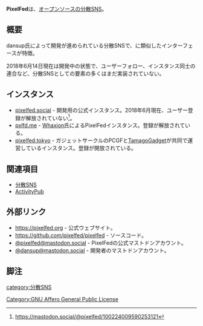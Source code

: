 {{Infobox software
| Name = PixelFed
| Image = [[file:pixelfed-icon-color.svg|120px]]
| Developer = [https://mastodon.social/@dansup dansup]
| SourceCode = https://github.com/pixelfed/pixelfed
| Platform = Web
| ProgrammingLanguage = PHP
| Launch = 開発中
| Kifu = [https://patreon.com/dansup Patreon]<br />[https://liberapay.com/pixelfed LiberaPay]
| License = [[GNU Affero General Public License]] v3.0
| Web = https://pixelfed.org
}}'''PixelFed'''は、[[オープンソース]]の[[分散SNS]]。

==概要==
dansup氏によって開発が進められている分散SNSで、{{Jawp|Instagram}}に類似したインターフェースが特徴。

2018年6月14日現在は開発中の状態で、ユーザーフォロー、インスタンス同士の連合など、分散SNSとしての要素の多くはまだ実装されていない。

==インスタンス==

*[https://pixelfed.social pixelfed.social] - 開発用の公式インスタンス。2018年6月現在、ユーザー登録が解放されていない<ref>https://mastodon.social/@pixelfed/100224009590253121</ref>。
*[https://pxlfd.me pxlfd.me] - [https://mstdn.fr/@Whaxion Whaxion]氏によるPixelFedインスタンス。登録が解放されている。
*[https://pixelfed.tokyo/site/about pixelfed.tokyo] - ガジェットサークルのPCGFと[https://www.tamag.org/ TamagoGadget]が共同で運営しているインスタンス。登録が開放されている。

==関連項目==

*[[分散SNS]]
*[[ActivityPub]]

==外部リンク==

*https://pixelfed.org - 公式ウェブサイト。
*https://github.com/pixelfed/pixelfed - ソースコード。
*[https://mastodon.social/@pixelfed @pixelfed@mastodon.social] - PixelFedの公式マストドンアカウント。
*[https://mastodon.social/@dansup @dansup@mastodon.social] - 開発者のマストドンアカウント。

==脚注==
<references />

{{DEFAULTSORT:pixelfed}}
[[category:分散SNS]]
[[Category:GNU Affero General Public License]]